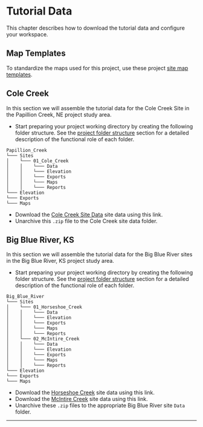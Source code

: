 # Tutorial Data {#tutorial_data}
This chapter describes how to download the tutorial data and configure your workspace. 

## Map Templates  
To standardize the maps used for this project, use these project [site map templates](https://usace-mvr.maps.arcgis.com/home/item.html?id=5a1114c658da4929bc1fb994b0d79a8e). 

## Cole Creek  
In this section we will assemble the tutorial data for the Cole Creek Site in the Papillion Creek, NE project study area. 

* Start preparing your project working directory by creating the following folder structure. See the [project folder structure](#folder_structure) section for a detailed description of the functional role of each folder.  

``` {fig.cap="Papillion Creek Folder Structure."}
Papillion_Creek
└─── Sites
│    └─── 01_Cole_Creek
│    │    └─── Data
│    │    └─── Elevation
│    │    └─── Exports
│    │    └─── Maps
│    │    └─── Reports
└─── Elevation
└─── Exports
└─── Maps

```


* Download the [Cole Creek Site Data](https://tutorial-fluvialgeomorph.s3.us-east-2.amazonaws.com/ColeCreek/ColeCreek_Data.zip) site data using this link. 
* Unarchive this `.zip` file to the Cole Creek site data folder. 


## Big Blue River, KS
In this section we will assemble the tutorial data for the Big Blue River sites in the Big Blue River, KS project study area. 

* Start preparing your project working directory by creating the following folder structure. See the [project folder structure](#folder_structure) section for a detailed description of the functional role of each folder.  

``` {fig.cap="Big Blue river Folder Structure."}
Big_Blue_River
└─── Sites
│    └─── 01_Horseshoe_Creek
│    │    └─── Data
│    │    └─── Elevation
│    │    └─── Exports
│    │    └─── Maps
│    │    └─── Reports
│    └─── 02_McIntire_Creek
│    │    └─── Data
│    │    └─── Elevation
│    │    └─── Exports
│    │    └─── Maps
│    │    └─── Reports
└─── Elevation
└─── Exports
└─── Maps

```
* Download the [Horseshoe Creek](https://s3.console.aws.amazon.com/s3/object/tutorial-fluvialgeomorph?region=us-east-2&prefix=Big_Blue_KS/Horseshoe_Creek.zip) site data using this link. 
* Download the [McIntire Creek](https://s3.console.aws.amazon.com/s3/object/tutorial-fluvialgeomorph?region=us-east-2&prefix=Big_Blue_KS/McIntireCreek.zip) site data using this link. 
* Unarchive these `.zip` files to the appropriate Big Blue River site `Data` folder. 

***
